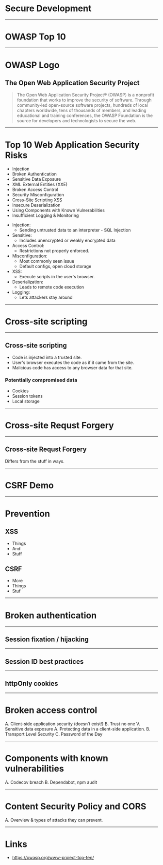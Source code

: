# Secure Development

---

# OWASP Top 10

---

# OWASP Logo

## The Open Web Application Security Project

> The Open Web Application Security Project® (OWASP) is a nonprofit foundation that works to improve the security of software. Through community-led open-source software projects, hundreds of local chapters worldwide, tens of thousands of members, and leading educational and training conferences, the OWASP Foundation is the source for developers and technologists to secure the web.

---

# Top 10 Web Application Security Risks

<Step>

- Injection
- Broken Authentication
- Sensitive Data Exposure
- XML External Entities (XXE)
- Broken Access Control
- Security Misconfiguration
- Cross-Site Scripting XSS
- Insecure Deserialization
- Using Components with Known Vulnerabilities
- Insufficient Logging & Monitoring

</Step>

<Note>

- Injection:
  - Sending untrusted data to an interpreter - SQL Injection
- Sensitive:
  - Includes unencrypted or weakly encrypted data
- Access Control:
  - Restrictions not properly enforced.
- Misconfiguration:
  - Most commonly seen issue
  - Default configs, open cloud storage
- XSS:
  - Execute scripts in the user's browser.
- Deserialization:
  - Leads to remote code execution
- Logging:
  - Lets attackers stay around

</Note>

---

# Cross-site scripting

---

## Cross-site scripting

- Code is injected into a trusted site.
- User's browser executes the code as if it came from the site.
- Malicious code has access to any browser data for that site.

<Step>

### Potentially compromised data

<Step>

- Cookies
- Session tokens
- Local storage

</Step>

</Step>

---

# Cross-site Requst Forgery

---

## Cross-site Requst Forgery
Differs from the stuff in ways.

---

# CSRF Demo

---

# Prevention

<Step> 

<div>

## XSS

* Things
* And
* Stuff

</div>

<div>

## CSRF

<Step offset="1">

* More
* Things
* Stuf

</Step>

</div>

</Step>

---

# Broken authentication

---

## Session fixation / hijacking

---

## Session ID best practices

---

## httpOnly cookies

---

# Broken access control

A. Client-side application security (doesn’t exist!)
B. Trust no one
V. Sensitive data exposure
A. Protecting data in a client-side application.
B. Transport Level Security
C. Password of the Day

---

# Components with known vulnerabilities

A. Codecov breach
B. Dependabot, npm audit

---

# Content Security Policy and CORS

A. Overview & types of attacks they can prevent.

---

# Links

- https://owasp.org/www-project-top-ten/
